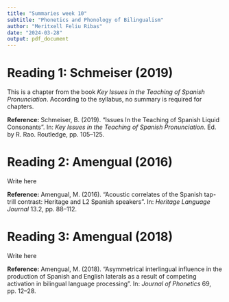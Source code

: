 ```yaml
---
title: "Summaries week 10"
subtitle: "Phonetics and Phonology of Bilingualism"
author: "Meritxell Feliu Ribas"
date: "2024-03-28"
output: pdf_document
---
```


# Reading 1: Schmeiser (2019)
This is a chapter from the book *Key Issues in the Teaching of Spanish Pronunciation*. According to the syllabus, no summary is required for chapters.

**Reference:** Schmeiser, B. (2019). “Issues In the Teaching of Spanish Liquid Consonants". In: *Key Issues in the Teaching of Spanish Pronunciation*. Ed. by R. Rao. Routledge, pp. 105–125.



# Reading 2: Amengual (2016)
Write here

**Reference:** Amengual, M. (2016). “Acoustic correlates of the Spanish tap-trill contrast: Heritage and L2 Spanish speakers". In: *Heritage Language Journal* 13.2, pp. 88–112.



# Reading 3: Amengual (2018)
Write here

**Reference:** Amengual, M. (2018). “Asymmetrical interlingual influence in the production of Spanish and English laterals as a result of competing activation in bilingual language processing". In: *Journal of Phonetics* 69, pp. 12–28.
